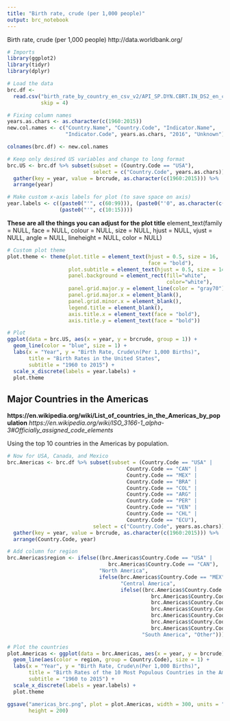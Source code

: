 ```yaml
---
title: "Birth rate, crude (per 1,000 people)"
output: brc_notebook
---
```


Birth rate, crude (per 1,000 people)
http://data.worldbank.org/

```r
# Imports
library(ggplot2)
library(tidyr)
library(dplyr)
```


```r
# Load the data
brc.df <- 
  read.csv("birth_rate_by_country_en_csv_v2/API_SP.DYN.CBRT.IN_DS2_en_csv_v2.csv", 
           skip = 4)
```

```r
# Fixing column names
years.as.chars <- as.character(c(1960:2015))
new.col.names <- c("Country.Name", "Country.Code", "Indicator.Name", 
                   "Indicator.Code", years.as.chars, "2016", "Unknown")

colnames(brc.df) <- new.col.names
```

```r
# Keep only desired US variables and change to long format
brc.US <- brc.df %>% subset(subset = (Country.Code == "USA"), 
                            select = c("Country.Code", years.as.chars)) %>% 
  gather(key = year, value = brcrude, as.character(c(1960:2015))) %>% 
  arrange(year)
```

```r
# Make custom x-axis labels for plot (to save space on axis)
year.labels <- c((paste0("'", c(60:99))), (paste0("'0", as.character(c(0:9)))), 
                 (paste0("'", c(10:15))))
```

**These are all the things you can adjust for the plot title**
element_text(family = NULL, face = NULL, colour = NULL, size = NULL,
  hjust = NULL, vjust = NULL, angle = NULL, lineheight = NULL,
  color = NULL)

```r
# Custom plot theme
plot.theme <- theme(plot.title = element_text(hjust = 0.5, size = 16, 
                                              face = "bold"), 
                    plot.subtitle = element_text(hjust = 0.5, size = 14), 
                    panel.background = element_rect(fill="white", 
                                                    color="white"),
                    panel.grid.major.y = element_line(color = "gray70"),
                    panel.grid.major.x = element_blank(), 
                    panel.grid.minor.x = element_blank(), 
                    legend.title = element_blank(), 
                    axis.title.x = element_text(face = "bold"), 
                    axis.title.y = element_text(face = "bold"))
```


```r
# Plot
ggplot(data = brc.US, aes(x = year, y = brcrude, group = 1)) +
  geom_line(color = "blue", size = 1) + 
  labs(x = "Year", y = "Birth Rate, Crude\n(Per 1,000 Births)", 
       title = "Birth Rates in the United States", 
       subtitle = "1960 to 2015") +
  scale_x_discrete(labels = year.labels) + 
  plot.theme
```

## Major Countries in the Americas
**https://en.wikipedia.org/wiki/List_of_countries_in_the_Americas_by_population**
_https://en.wikipedia.org/wiki/ISO_3166-1_alpha-3#Officially_assigned_code_elements_

Using the top 10 countries in the Americas by population.
```r
# Now for USA, Canada, and Mexico
brc.Americas <- brc.df %>% subset(subset = (Country.Code == "USA" | 
                                       Country.Code == "CAN" | 
                                       Country.Code == "MEX" | 
                                       Country.Code == "BRA" | 
                                       Country.Code == "COL" | 
                                       Country.Code == "ARG" | 
                                       Country.Code == "PER" | 
                                       Country.Code == "VEN" | 
                                       Country.Code == "CHL" | 
                                       Country.Code == "ECU"), 
                            select = c("Country.Code", years.as.chars)) %>% 
  gather(key = year, value = brcrude, as.character(c(1960:2015))) %>% 
  arrange(Country.Code, year)
```

```r
# Add column for region
brc.Americas$region <- ifelse((brc.Americas$Country.Code == "USA" | 
                                 brc.Americas$Country.Code == "CAN"), 
                              "North America", 
                              ifelse(brc.Americas$Country.Code == "MEX", 
                                     "Central America", 
                                     ifelse((brc.Americas$Country.Code == "BRA" | 
                                               brc.Americas$Country.Code == "COL" | 
                                               brc.Americas$Country.Code == "ARG" | 
                                               brc.Americas$Country.Code == "PER" | 
                                               brc.Americas$Country.Code == "VEN" | 
                                               brc.Americas$Country.Code == "CHL" | 
                                               brc.Americas$Country.Code == "ECU"), 
                                            "South America", "Other")))
```


```r
# Plot the countries
plot.Americas <- ggplot(data = brc.Americas, aes(x = year, y = brcrude)) +
  geom_line(aes(color = region, group = Country.Code), size = 1) + 
  labs(x = "Year", y = "Birth Rate, Crude\n(Per 1,000 Births)", 
       title = "Birth Rates of the 10 Most Populous Countries in the Americas", 
       subtitle = "1960 to 2015") +
  scale_x_discrete(labels = year.labels) + 
  plot.theme

ggsave("americas_brc.png", plot = plot.Americas, width = 300, units = "mm", 
       height = 200)
```

